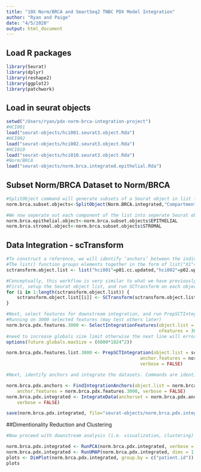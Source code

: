```yaml
---
title: "10X Norm/BRCA and SmartSeq2 TNBC PDX Model Integration"
author: "Ryan and Paige"
date: "4/5/2020"
output: html_document
---
```


## Load R packages

```r
library(Seurat)
library(dplyr)
library(reshape2)
library(ggplot2)
library(patchwork)
```

## Load in seurat objects

```r
setwd("/Users/ryan/pdx-norm-brca-integration-project")
#HCI001
load("seurat-objects/hci001.seurat3.object.Rda")
#HCI002
load("seurat-objects/hci002.seurat3.object.Rda")
#HCI010
load("seurat-objects/hci010.seurat3.object.Rda")
#Norm/BRCA
load("seurat-objects/norm.brca.integrated.epithelial.Rda")
```

## Subset Norm/BRCA Dataset to Norm/BRCA

```r
#SplitObject command will generate subsets of a Seurat object in list form based on the given metadata column. For this, we subset on the "Compartment" column, to generate two new objects, the epithelial compartment and the stromal compartment
norm.brca.subset.objects<-SplitObject(Norm.BRCA.integrated,"Compartment")

#We now seperate out each component of the list into seperate Seurat objects. The "$" command specifies which part of the full list we want to access.
norm.brca.epithelial.object<-norm.brca.subset.objects$EPITHELIAL
norm.brca.stromal.object<-norm.brca.subset.objects$STROMAL
```

## Data Integration - scTransform

```r
#To construct a reference, we will identify ‘anchors’ between the individual datasets. First, we combine each Seurat object into a list, with each dataset as an element.
#The list() function groups elements together in the form of list("X1"=Y1,"X2",Y2,...), where Xn is the name you want the list element to be called and Yn is the component you want added to the list. For this analysis, we want to keep track of which Seurat object belongs to which model/patient.
sctransform.object.list <- list("hci001"=p01.cc.updated,"hci002"=p02.updated,"hci010"=p10.updated,"norm"=norm.brca.integrated.epithelial)
```
```r
#Conceptually, this workflow is very similar to what we have previously introduced, where we ‘correct’ (or harmonize) log-normalized expression values across datasets. Here, instead, we will harmonize the Pearson residuals that are output from SCTransform.
#First, setup the Seurat object list, and run SCTransform on each object separately
for (i in 1:length(sctransform.object.list)) {
    sctransform.object.list[[i]] <- SCTransform(sctransform.object.list[[i]], verbose = FALSE)
}
```
```r
#Next, select features for downstream integration, and run PrepSCTIntegration, which ensures that all necessary Pearson residuals have been calculated.
#Running on 3000 selected features (may test others later)
norm.brca.pdx.features.3000 <- SelectIntegrationFeatures(object.list = sctransform.object.list, 
                                                         nfeatures = 3000)
#need to increase globals size limit otherwise the next line will error (will need to be adjusted for size of future datasets)
options(future.globals.maxSize = (6000*1024^2))

norm.brca.pdx.features.list.3000 <- PrepSCTIntegration(object.list = sctransform.object.list, 
                                                  anchor.features = norm.brca.pdx.features.3000, 
                                                  verbose = FALSE)
```
```r
#Next, identify anchors and integrate the datasets. Commands are identical to the standard workflow, but make sure to set normalization.method = 'SCT':

norm.brca.pdx.anchors <- FindIntegrationAnchors(object.list = norm.brca.pdx.features.list.3000, normalization.method = "SCT", 
    anchor.features = norm.brca.pdx.features.3000, verbose = FALSE)
norm.brca.pdx.integrated <- IntegrateData(anchorset = norm.brca.pdx.anchors, normalization.method = "SCT", 
    verbose = FALSE)

save(norm.brca.pdx.integrated, file="seurat-objects/norm.brca.pdx.integrated.sctransform.3000features.SeuratObject.Rda")
```

##Dimentionality Reduction and Clustering

```r
#Now proceed with downstream analysis (i.e. visualization, clustering) on the integrated dataset. Commands are identical to the standard workflow, but do not run the ScaleData function after integration. You can see that after integration, cells group by their biological cell type (which has been pre-annotated), instead of by their underlying technology.

norm.brca.pdx.integrated <- RunPCA(norm.brca.pdx.integrated, verbose = FALSE)
norm.brca.pdx.integrated <- RunUMAP(norm.brca.pdx.integrated, dims = 1:30)
plots <- DimPlot(norm.brca.pdx.integrated, group.by = c("patient.id"))
plots
```
